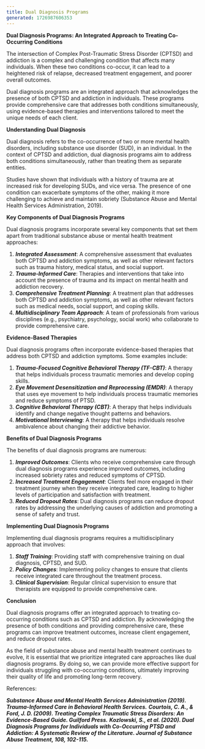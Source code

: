```yaml
---
title: Dual Diagnosis Programs
generated: 1726987606353
---
```


**Dual Diagnosis Programs: An Integrated Approach to Treating Co-Occurring Conditions**

The intersection of Complex Post-Traumatic Stress Disorder (CPTSD) and addiction is a complex and challenging condition that affects many individuals. When these two conditions co-occur, it can lead to a heightened risk of relapse, decreased treatment engagement, and poorer overall outcomes.

Dual diagnosis programs are an integrated approach that acknowledges the presence of both CPTSD and addiction in individuals. These programs provide comprehensive care that addresses both conditions simultaneously, using evidence-based therapies and interventions tailored to meet the unique needs of each client.

**Understanding Dual Diagnosis**

Dual diagnosis refers to the co-occurrence of two or more mental health disorders, including substance use disorder (SUD), in an individual. In the context of CPTSD and addiction, dual diagnosis programs aim to address both conditions simultaneously, rather than treating them as separate entities.

Studies have shown that individuals with a history of trauma are at increased risk for developing SUDs, and vice versa. The presence of one condition can exacerbate symptoms of the other, making it more challenging to achieve and maintain sobriety (Substance Abuse and Mental Health Services Administration, 2019).

**Key Components of Dual Diagnosis Programs**

Dual diagnosis programs incorporate several key components that set them apart from traditional substance abuse or mental health treatment approaches:

1. **_Integrated Assessment_**: A comprehensive assessment that evaluates both CPTSD and addiction symptoms, as well as other relevant factors such as trauma history, medical status, and social support.
2. **_Trauma-Informed Care_**: Therapies and interventions that take into account the presence of trauma and its impact on mental health and addiction recovery.
3. **_Comprehensive Treatment Planning_**: A treatment plan that addresses both CPTSD and addiction symptoms, as well as other relevant factors such as medical needs, social support, and coping skills.
4. **_Multidisciplinary Team Approach_**: A team of professionals from various disciplines (e.g., psychiatry, psychology, social work) who collaborate to provide comprehensive care.

**Evidence-Based Therapies**

Dual diagnosis programs often incorporate evidence-based therapies that address both CPTSD and addiction symptoms. Some examples include:

1. **_Trauma-Focused Cognitive Behavioral Therapy (TF-CBT)_**: A therapy that helps individuals process traumatic memories and develop coping skills.
2. **_Eye Movement Desensitization and Reprocessing (EMDR)_**: A therapy that uses eye movement to help individuals process traumatic memories and reduce symptoms of PTSD.
3. **_Cognitive Behavioral Therapy (CBT)_**: A therapy that helps individuals identify and change negative thought patterns and behaviors.
4. **_Motivational Interviewing_**: A therapy that helps individuals resolve ambivalence about changing their addictive behavior.

**Benefits of Dual Diagnosis Programs**

The benefits of dual diagnosis programs are numerous:

1. **_Improved Outcomes_**: Clients who receive comprehensive care through dual diagnosis programs experience improved outcomes, including increased sobriety rates and reduced symptoms of CPTSD.
2. **_Increased Treatment Engagement_**: Clients feel more engaged in their treatment journey when they receive integrated care, leading to higher levels of participation and satisfaction with treatment.
3. **_Reduced Dropout Rates_**: Dual diagnosis programs can reduce dropout rates by addressing the underlying causes of addiction and promoting a sense of safety and trust.

**Implementing Dual Diagnosis Programs**

Implementing dual diagnosis programs requires a multidisciplinary approach that involves:

1. **_Staff Training_**: Providing staff with comprehensive training on dual diagnosis, CPTSD, and SUD.
2. **_Policy Changes_**: Implementing policy changes to ensure that clients receive integrated care throughout the treatment process.
3. **_Clinical Supervision_**: Regular clinical supervision to ensure that therapists are equipped to provide comprehensive care.

**Conclusion**

Dual diagnosis programs offer an integrated approach to treating co-occurring conditions such as CPTSD and addiction. By acknowledging the presence of both conditions and providing comprehensive care, these programs can improve treatment outcomes, increase client engagement, and reduce dropout rates.

As the field of substance abuse and mental health treatment continues to evolve, it is essential that we prioritize integrated care approaches like dual diagnosis programs. By doing so, we can provide more effective support for individuals struggling with co-occurring conditions, ultimately improving their quality of life and promoting long-term recovery.

References:

**_Substance Abuse and Mental Health Services Administration (2019). Trauma-Informed Care in Behavioral Health Services._**
**_Courtois, C. A., & Ford, J. D. (2009). Treating Complex Traumatic Stress Disorders: An Evidence-Based Guide. Guilford Press._**
**_Kozlowski, S., et al. (2020). Dual Diagnosis Programs for Individuals with Co-Occurring PTSD and Addiction: A Systematic Review of the Literature. Journal of Substance Abuse Treatment, 108, 102-115._**
